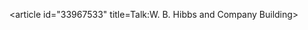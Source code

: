 <article id="33967533" title=Talk:W. B. Hibbs and Company Building>
	<talkpage id="33967533" title="Talk:W. B. Hibbs and Company Building">
{{WikiProject United States|class=Stub|importance=low|DC=Yes|DC-importance=low}}
{{WikiProject National Register of Historic Places|class=Stub|importance=Low}}
	</talkpage>
</article>